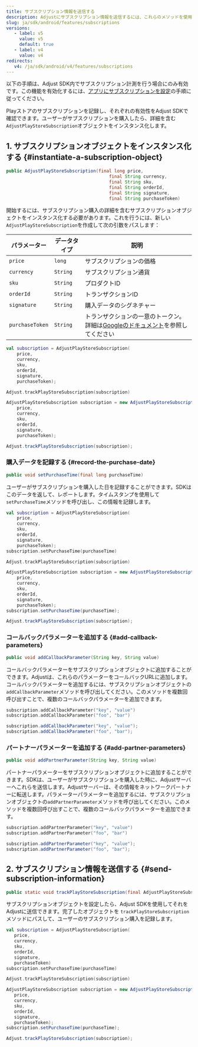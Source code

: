 ```yaml
---
title: サブスクリプション情報を送信する
description: Adjustにサブスクリプション情報を送信するには、これらのメソッドを使用してください。
slug: ja/sdk/android/features/subscriptions
versions:
   - label: v5
     value: v5
     default: true
   - label: v4
     value: v4
redirects:
   v4: /ja/sdk/android/v4/features/subscriptions
---
```


<Callout type="important">

以下の手順は、Adjust SDK内でサブスクリプション計測を行う場合にのみ有効です。この機能を有効化するには、[アプリにサブスクリプションを設定](https://help.adjust.com/ja/article/set-up-subscriptions-for-your-app)の手順に従ってください。

</Callout>

Playストアのサブスクリプションを記録し、それぞれの有効性をAdjust SDKで確認できます。ユーザーがサブスクリプションを購入したら、詳細を含む `AdjustPlayStoreSubscription`オブジェクトをインスタンス化します。

## 1\. サブスクリプションオブジェクトをインスタンス化する \{\#instantiate\-a\-subscription\-object\}

<CodeBlock title="メソッドシグネチャー">

```java
public AdjustPlayStoreSubscription(final long price,
                                       final String currency,
                                       final String sku,
                                       final String orderId,
                                       final String signature,
                                       final String purchaseToken)

```

</CodeBlock>

開始するには、サブスクリプション購入の詳細を含むサブスクリプションオブジェクトをインスタンス化する必要があります。これを行うには、新しい`AdjustPlayStoreSubscription`を作成して次の引数をパスします：

| パラメーター    | データタイプ | 説明                                                                                                                                                             |
| --------------- | ------------ | ---------------------------------------------------------------------------------------------------------------------------------------------------------------- |
| `price`         | `long`       | サブスクリプションの価格                                                                                                                                         |
| `currency`      | `String`     | サブスクリプション通貨                                                                                                                                           |
| `sku`           | `String`     | プロダクトID                                                                                                                                                     |
| `orderId`       | `String`     | トランザクションID                                                                                                                                               |
| `signature`     | `String`     | 購入データのシグネチャー                                                                                                                                         |
| `purchaseToken` | `String`     | トランザクションの一意のトークン。詳細は[Googleのドキュメント](https://developer.android.com/reference/com/android/billingclient/api/Purchase)を参照してください |

<Tabs>
<Tab title="Kotlin" sync="kotlin">

```kotlin
val subscription = AdjustPlayStoreSubscription(
    price,
    currency,
    sku,
    orderId,
    signature,
    purchaseToken);

Adjust.trackPlayStoreSubscription(subscription)
```

</Tab>
<Tab title="Java" sync="java" >

```java
AdjustPlayStoreSubscription subscription = new AdjustPlayStoreSubscription(
    price,
    currency,
    sku,
    orderId,
    signature,
    purchaseToken);

Adjust.trackPlayStoreSubscription(subscription);
```

</Tab>
</Tabs>

### 購入データを記録する {#record-the-purchase-date}

<CodeBlock title="メソッドシグネチャー">

```java
public void setPurchaseTime(final long purchaseTime)
```

</CodeBlock>

ユーザーがサブスクリプションを購入した日を記録することができます。SDKはこのデータを返して、レポートします。タイムスタンプを使用して`setPurchaseTime`メソッドを呼び出し、この情報を記録します。

<Tabs>
<Tab title="Kotlin" sync="kotlin">

```kotlin
val subscription = AdjustPlayStoreSubscription(
    price,
    currency,
    sku,
    orderId,
    signature,
    purchaseToken);
subscription.setPurchaseTime(purchaseTime)

Adjust.trackPlayStoreSubscription(subscription)
```

</Tab>
<Tab title="Java" sync="java" >

```java
AdjustPlayStoreSubscription subscription = new AdjustPlayStoreSubscription(
    price,
    currency,
    sku,
    orderId,
    signature,
    purchaseToken);
subscription.setPurchaseTime(purchaseTime);

Adjust.trackPlayStoreSubscription(subscription);
```

</Tab>
</Tabs>

### コールバックパラメーターを追加する {#add-callback-parameters}

<CodeBlock title="メソッドシグネチャー">

```java
public void addCallbackParameter(String key, String value)
```

</CodeBlock>

コールバックパラメーターをサブスクリプションオブジェクトに追加することができます。Adjustは、これらのパラメーターをコールバックURLに追加します。コールバックパラメーターを追加するには、サブスクリプションオブジェクトの`addCallbackParameter`メソッドを呼び出してください。このメソッドを複数回呼び出すことで、複数のコールバックパラメーターを追加できます。

<Tabs>
<Tab title="Kotlin" sync="kotlin">

```kotlin
subscription.addCallbackParameter("key", "value")
subscription.addCallbackParameter("foo", "bar")
```

</Tab>
<Tab title="Java" sync="java" >

```java
subscription.addCallbackParameter("key", "value");
subscription.addCallbackParameter("foo", "bar");
```

</Tab>
</Tabs>

### パートナーパラメーターを追加する {#add-partner-parameters}

<CodeBlock title="メソッドシグネチャー">

```java
public void addPartnerParameter(String key, String value)
```

</CodeBlock>

パートナーパラメーターをサブスクリプションオブジェクトに追加することができます。SDKは、ユーザーがサブスクリプションを購入した時に、Adjustサーバーへこれらを送信します。Adjustサーバーは、その情報をネットワークパートナーに転送します。パラメーターパラメーターを追加するには、サブスクリプションオブジェクトの`addPartnerParameter`メソッドを呼び出してください。このメソッドを複数回呼び出すことで、複数のコールバックパラメーターを追加できます。

<Tabs>
<Tab title="Kotlin" sync="kotlin">

```kotlin
subscription.addPartnerParameter("key", "value")
subscription.addPartnerParameter("foo", "bar")
```

</Tab>
<Tab title="Java" sync="java" >

```java
subscription.addPartnerParameter("key", "value");
subscription.addPartnerParameter("foo", "bar");
```

</Tab>
</Tabs>

## 2\. サブスクリプション情報を送信する \{\#send\-subscription\-information\}

<CodeBlock title="メソッドシグネチャー">

```java
public static void trackPlayStoreSubscription(final AdjustPlayStoreSubscription subscription)
```

</CodeBlock>

サブスクリプションオブジェクトを設定したら、Adjust SDKを使用してそれをAdjustに送信できます。完了したオブジェクトを `trackPlayStoreSubscription`メソッドにパスして、ユーザーのサブスクリプション購入を記録します。

<Tabs>
<Tab title="Kotlin" sync="kotlin">

```kotlin
val subscription = AdjustPlayStoreSubscription(
   price,
   currency,
   sku,
   orderId,
   signature,
   purchaseToken)
subscription.setPurchaseTime(purchaseTime)

Adjust.trackPlayStoreSubscription(subscription)
```

</Tab>
<Tab title="Java" sync="java" >

```java
AdjustPlayStoreSubscription subscription = new AdjustPlayStoreSubscription(
   price,
   currency,
   sku,
   orderId,
   signature,
   purchaseToken);
subscription.setPurchaseTime(purchaseTime);

Adjust.trackPlayStoreSubscription(subscription);
```

</Tab>
</Tabs>
